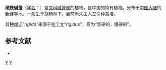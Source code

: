 {{Speciesbox
| genus = Suaeda
| species = rigida
| authority = H.S.Kung et G. L. Chu, 1978
}}

'''硬枝碱蓬'''（[[学名|学名]]：{{lang|la|''Suaeda rigida''}}）是[[苋科|苋科]][[碱蓬属|碱蓬属]]的植物，是中国的特有植物。分布于[[中国大陆|中国大陆]]的[[新疆|新疆]]等地，一般生于胡杨林下，目前尚未由人工引种栽培。

其[[种加词|种加词]]“''rigida''”来源于[[拉丁文|拉丁文]]“''rigidus''”，意为“坚硬的，僵硬的”。

== 参考文献 ==
<div class="references-small">
* {{cite web| url =http://www.bioinfo.cn/db05/KmzwSpecies.php?action=view&id=3596| title =硬枝碱蓬| work =《中国高等植物数据库全库》| publisher =中国科学院微生物研究所| author =昆明植物研究所| accessdate =2009-02-25| deadurl =yes| archiveurl =https://web.archive.org/web/20160305023915/http://www.bioinfo.cn/db05/KmzwSpecies.php?action=view&id=3596| archivedate =2016-03-05}}
</div>
{{Taxonbar|from=Q15230685}}

[[Category:碱蓬属|Y]]
[[Category:1978年描述的植物|Y]]


{{Amaranthaceae-stub}}